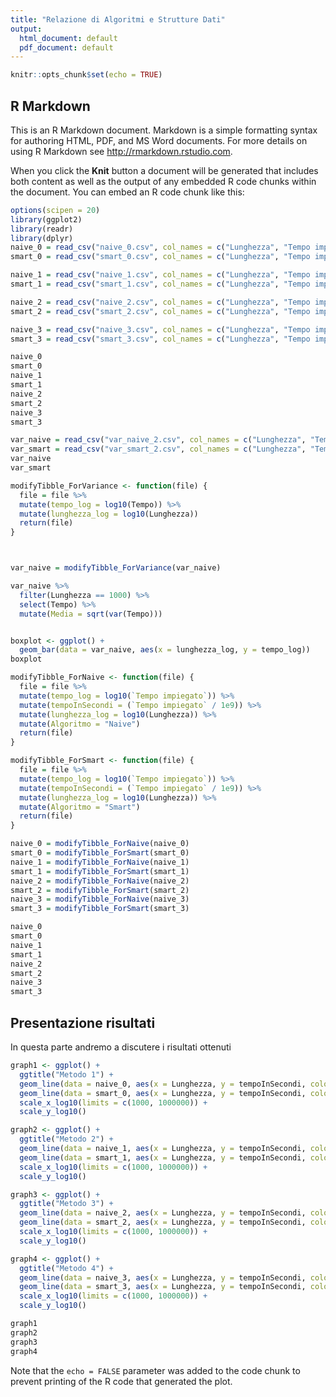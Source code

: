 ```yaml
---
title: "Relazione di Algoritmi e Strutture Dati"
output:
  html_document: default
  pdf_document: default
---
```


```r
knitr::opts_chunk$set(echo = TRUE)
```

## R Markdown

This is an R Markdown document. Markdown is a simple formatting syntax for authoring HTML, PDF, and MS Word documents. For more details on using R Markdown see <http://rmarkdown.rstudio.com>.

When you click the **Knit** button a document will be generated that includes both content as well as the output of any embedded R code chunks within the document. You can embed an R code chunk like this:

```r
options(scipen = 20)
library(ggplot2)
library(readr)
library(dplyr)
naive_0 = read_csv("naive_0.csv", col_names = c("Lunghezza", "Tempo impiegato"))
smart_0 = read_csv("smart_0.csv", col_names = c("Lunghezza", "Tempo impiegato"))

naive_1 = read_csv("naive_1.csv", col_names = c("Lunghezza", "Tempo impiegato"))
smart_1 = read_csv("smart_1.csv", col_names = c("Lunghezza", "Tempo impiegato"))

naive_2 = read_csv("naive_2.csv", col_names = c("Lunghezza", "Tempo impiegato"))
smart_2 = read_csv("smart_2.csv", col_names = c("Lunghezza", "Tempo impiegato"))

naive_3 = read_csv("naive_3.csv", col_names = c("Lunghezza", "Tempo impiegato"))
smart_3 = read_csv("smart_3.csv", col_names = c("Lunghezza", "Tempo impiegato"))

naive_0
smart_0
naive_1
smart_1
naive_2
smart_2
naive_3
smart_3
```
```r
var_naive = read_csv("var_naive_2.csv", col_names = c("Lunghezza", "Tempo"))
var_smart = read_csv("var_smart_2.csv", col_names = c("Lunghezza", "Tempo"))
var_naive
var_smart

modifyTibble_ForVariance <- function(file) {
  file = file %>%
  mutate(tempo_log = log10(Tempo)) %>%
  mutate(lunghezza_log = log10(Lunghezza))
  return(file)
}



var_naive = modifyTibble_ForVariance(var_naive)

var_naive %>%
  filter(Lunghezza == 1000) %>%
  select(Tempo) %>%
  mutate(Media = sqrt(var(Tempo)))


boxplot <- ggplot() +
  geom_bar(data = var_naive, aes(x = lunghezza_log, y = tempo_log))
boxplot


```


```r


modifyTibble_ForNaive <- function(file) {
  file = file %>%
  mutate(tempo_log = log10(`Tempo impiegato`)) %>%
  mutate(tempoInSecondi = (`Tempo impiegato` / 1e9)) %>%
  mutate(lunghezza_log = log10(Lunghezza)) %>%
  mutate(Algoritmo = "Naive")
  return(file)
}

modifyTibble_ForSmart <- function(file) {
  file = file %>%
  mutate(tempo_log = log10(`Tempo impiegato`)) %>%
  mutate(tempoInSecondi = (`Tempo impiegato` / 1e9)) %>%
  mutate(lunghezza_log = log10(Lunghezza)) %>%
  mutate(Algoritmo = "Smart")
  return(file)
}

naive_0 = modifyTibble_ForNaive(naive_0)
smart_0 = modifyTibble_ForSmart(smart_0)
naive_1 = modifyTibble_ForNaive(naive_1)
smart_1 = modifyTibble_ForSmart(smart_1)
naive_2 = modifyTibble_ForNaive(naive_2)
smart_2 = modifyTibble_ForSmart(smart_2)
naive_3 = modifyTibble_ForNaive(naive_3)
smart_3 = modifyTibble_ForSmart(smart_3)

naive_0
smart_0
naive_1
smart_1
naive_2
smart_2
naive_3
smart_3

```
## Presentazione risultati

In questa parte andremo a discutere i risultati ottenuti 

```r
graph1 <- ggplot() +
  ggtitle("Metodo 1") +
  geom_line(data = naive_0, aes(x = Lunghezza, y = tempoInSecondi, colour = Algoritmo)) +
  geom_line(data = smart_0, aes(x = Lunghezza, y = tempoInSecondi, colour = Algoritmo)) +
  scale_x_log10(limits = c(1000, 1000000)) +
  scale_y_log10()

graph2 <- ggplot() +
  ggtitle("Metodo 2") +
  geom_line(data = naive_1, aes(x = Lunghezza, y = tempoInSecondi, colour = Algoritmo)) +
  geom_line(data = smart_1, aes(x = Lunghezza, y = tempoInSecondi, colour = Algoritmo)) +
  scale_x_log10(limits = c(1000, 1000000)) +
  scale_y_log10()

graph3 <- ggplot() +
  ggtitle("Metodo 3") +
  geom_line(data = naive_2, aes(x = Lunghezza, y = tempoInSecondi, colour = Algoritmo)) +
  geom_line(data = smart_2, aes(x = Lunghezza, y = tempoInSecondi, colour = Algoritmo)) +
  scale_x_log10(limits = c(1000, 1000000)) +
  scale_y_log10()

graph4 <- ggplot() +
  ggtitle("Metodo 4") +
  geom_line(data = naive_3, aes(x = Lunghezza, y = tempoInSecondi, colour = Algoritmo)) +
  geom_line(data = smart_3, aes(x = Lunghezza, y = tempoInSecondi, colour = Algoritmo)) +
  scale_x_log10(limits = c(1000, 1000000)) +
  scale_y_log10()
```
```r
graph1
graph2
graph3
graph4
```

Note that the `echo = FALSE` parameter was added to the code chunk to prevent printing of the R code that generated the plot.
